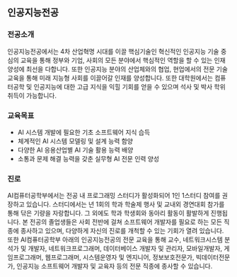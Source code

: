 ## 인공지능전공

### 전공소개

인공지능전공에서는 4차 산업혁명 시대를 이끌 핵심기술인 혁신적인 인공지능 기술 중심의 교육을 통해 정부와 기업, 사회의 모든 분야에서 핵심적인 역할을 할 수 있는 인재 양성에 최선을 다합니다. 또한 인공지능 분야의 산업체와의 협업, 현업에서의 전문 기술 교육을 통해 미래 지능형 사회를 이끌어갈 인재를 양성합니다.
또한 대학원에서는 컴퓨터공학 및 인공지능에 대한 고급 지식을 익힐 기회를 얻을 수 있으며 석사 및 박사 학위 취득이 가능합니다.

### 교육목표

- AI 시스템 개발에 필요한 기초 소프트웨어 지식 습득
- 체계적인 AI 시스템 모델링 및 설계 능력 함양
- 다양한 AI 응용산업별 AI 기술 활용 능력 배양
- 소통과 문제 해결 능력을 갖춘 실무형 AI 전문 인력 양성

### 진로

AI컴퓨터공학부에서는 전공 내 프로그래밍 스터디가 활성화되어 1인 1스터디 참여를 권장하고 있습니다. 스터디에서는 년 1회의 학과 학술제 행사 및 교내외 경연대회 참가를 통해 닦은 기량을 자랑합니다. 그 외에도 학과 학생회와 동아리 활동이 활발하게 진행됩니다. 본 전공의 졸업생들은 사회 전반에 걸쳐 소프트웨어 개발자를 필요로 하는 모든 직종에 종사하고 있으며, 다양하게 자신의 진로를 개척할 수 있는 기회가 열려 있습니다.
또한 AI컴퓨터공학부 아래의 인공지능전공의 전문 교육을 통해 교수, 네트워크시스템 분석가 및 개발자, 네트워크프로그래머, 데이터베이스 개발자 및 관리자, 모바일개발자, 게임프로그래머, 웹프로그래머, 시스템운영자 및 엔지니어, 정보보호전문가, 빅데이터전문가, 인공지능 소프트웨어 개발자 및 교육자 등의 전문 직종에 종사할 수 있습니다.
